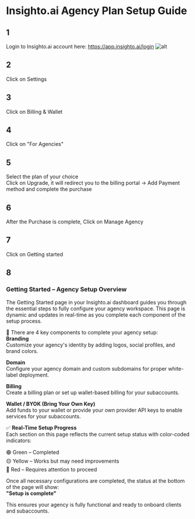 # Insighto.ai Agency Plan Setup Guide

## 1  
Login to Insighto.ai account here: https://app.insighto.ai/login
![alt](images/agency/Agency1.png)
## 2  
Click on Settings

## 3  
Click on Billing & Wallet

## 4  
Click on "For Agencies"

## 5  
Select the plan of your choice  
Click on Upgrade, it will redirect you to the billing portal -> Add Payment method and complete the purchase

## 6  
After the Purchase is complete, Click on Manage Agency

## 7  
Click on Getting started

## 8  
### Getting Started – Agency Setup Overview

The Getting Started page in your Insighto.ai dashboard guides you through the essential steps to fully configure your agency workspace. This page is dynamic and updates in real-time as you complete each component of the setup process.

🔧 There are 4 key components to complete your agency setup:  
**Branding**  
Customize your agency's identity by adding logos, social profiles, and brand colors.

**Domain**  
Configure your agency domain and custom subdomains for proper white-label deployment.

**Billing**  
Create a billing plan or set up wallet-based billing for your subaccounts.

**Wallet / BYOK (Bring Your Own Key)**  
Add funds to your wallet or provide your own provider API keys to enable services for your subaccounts.

✅ **Real-Time Setup Progress**  
Each section on this page reflects the current setup status with color-coded indicators:

🟢 Green – Completed  
🟡 Yellow – Works but may need improvements  
🔴 Red – Requires attention to proceed

Once all necessary configurations are completed, the status at the bottom of the page will show:  
**"Setup is complete"**

This ensures your agency is fully functional and ready to onboard clients and subaccounts.
